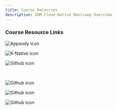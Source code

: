 ```yaml
---
title: Course Resources
description: IBM Cloud-Native Bootcamp Overview
---
```


### Course Resource Links

<Row>
<Column colLg={4} colMd={4} noGutterMdLeft>
  <ResourceCard
    title="Appsody"
    subTitle="Carbon based UI to help with common patterns using React framework"
    actionIcon="launch"
    color="dark"
    href="https://appsody.dev/"
  >

![Appsody icon](/images/appsody_logo.svg)

  </ResourceCard>
</Column>
<Column colLg={4} colMd={4} noGutterMdLeft>
<ResourceCard
     title="K-Native"
     subTitle="Carbon based UI to help with common patterns using Angular framework"
     actionIcon="launch"
     color="dark"
     href="https://github.com/ibm-garage-cloud/template-node-angular"
   >

![K-Native icon](/images/k_native.png)

</ResourceCard>
</Column>
<Column colLg={4} colMd={4} noGutterMdLeft>
  <ResourceCard
    title="Apache Kafka"
    subTitle="Node.js TypeScript GraphQL Backend for Frontend"
    actionIcon="launch"
    color="dark"
    href="https://kafka.apache.org/documentation/"
  >

![Github icon](/images/kafka.png)

  </ResourceCard>

</Column>
</Row>

<br/>

<Row>
<Column colLg={4} colMd={4} noGutterMdLeft>
  <ResourceCard
    title="Tekton"
    subTitle="The Tekton Pipelines project provides Kubernetes-style resources for declaring CI/CD-style pipelines."
    actionIcon="launch"
    color="dark"
    href="https://github.com/tektoncd/pipeline"
  >

![Github icon](/images/tekton.png)

</ResourceCard>
</Column>



<Column colLg={4} colMd={4} noGutterMdLeft>
  <ResourceCard
    title="Jenkins"
    subTitle="Spring Boot Java Microservice"
    actionIcon="launch"
    color="dark"
    href="https://jenkins.io/doc/"
  >

![Github icon](/images/jenkins.png)

</ResourceCard>
</Column>
<Column colLg={4} colMd={4} noGutterMdLeft>
  <ResourceCard
    title="ArgoCD GitOps"
    subTitle="Template configuration to help to setup GitOps with ArgoCD"
    actionIcon="launch"
    color="light"
    href="https://github.com/ibm-garage-cloud/template-argocd-test"
  >

![Github icon](/images/github-icon.png)

</ResourceCard>
</Column>

</Row>